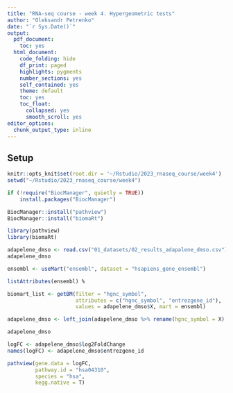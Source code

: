 ```yaml
---
title: "RNA-seq course - week 4. Hypergeometric tests"
author: "Oleksandr Petrenko"
date: "`r Sys.Date()`"
output:
  pdf_document:
    toc: yes
  html_document:
    code_folding: hide
    df_print: paged
    highlights: pygments
    number_sections: yes
    self_contained: yes
    theme: default
    toc: yes
    toc_float:
      collapsed: yes
      smooth_scroll: yes
editor_options: 
  chunk_output_type: inline
---
```


## Setup

```r
knitr::opts_knit$set(root.dir = '~/Rstudio/2023_rnaseq_course/week4')
setwd("~/Rstudio/2023_rnaseq_course/week4")
```


```r
if (!require("BiocManager", quietly = TRUE))
    install.packages("BiocManager")

BiocManager::install("pathview")
BiocManager::install("biomaRt")
```

```r
library(pathview)
library(biomaRt)
```

```r
adapelene_dmso <- read.csv("01_datasets/02_results_adapalene_dmso.csv")
adapelene_dmso
```

```r
ensembl <- useMart("ensembl", dataset = "hsapiens_gene_ensembl")
```
```r
listAttributes(ensembl) %
```


```r
biomart_list <- getBM(filter = "hgnc_symbol", 
                      attributes = c("hgnc_symbol", "entrezgene_id"),
                      values = adapelene_dmso$X, mart = ensembl)
```
```r
adapelene_dmso <- left_join(adapelene_dmso %>% rename(hgnc_symbol = X), biomart_list, by = "hgnc_symbol")
```

```r
adapelene_dmso
```


```r
logFC <- adapelene_dmso$log2FoldChange
names(logFC) <- adapelene_dmso$entrezgene_id
```
```r
pathview(gene.data = logFC, 
         pathway.id = "hsa04310", 
         species = "hsa", 
         kegg.native = T)
```

